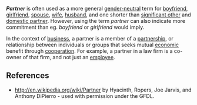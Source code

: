 '''''Partner''''' is often used as a more general [[gender-neutral]] term for [[boyfriend]], [[girlfriend]], [[spouse]], [[wife]], [[husband]], and one shorter than [[significant other]] and [[domestic partnership|domestic partner]].
However, using the term ''partner'' can also indicate more commitment than eg. ''boyfriend'' or ''girlfriend'' would imply. 

In the context of [[business]], a partner is a member of a [[partnership]], or relationship between individuals or groups that seeks mutual [[economic]] benefit through [[cooperation]].  For example, a partner in a law firm is a co-owner of that firm, and not just an [[employee]].

==References==
*http://en.wikipedia.org/wiki/Partner by Hyacinth, Ropers, Joe Jarvis, and Anthony DiPierro - used with permission under the GFDL.